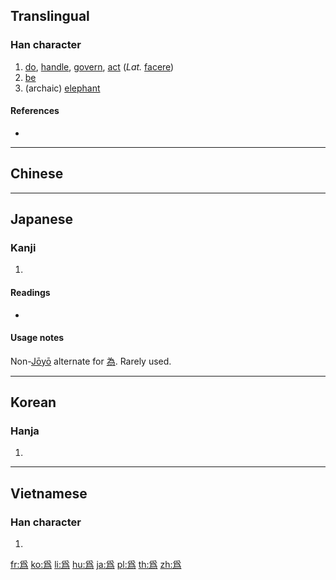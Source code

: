 {{also|為}}
==Translingual==
{{stroke order|type=animate}}

===Han character===
{{Han char|rn=87|rad=爪|as=08|sn=12|four=2022.7,2032.7|canj=BHNF}}<!-- : representation of an elephant -->

# [[do]], [[handle]], [[govern]], [[act]] (''Lat.'' [[facere]])
# [[be]]
# (archaic) [[elephant]]

====References====
* {{Han ref|kx=0689.130|dkj=19686|dj=1102.160|hdz=32033.210|uh=7232|ud=29234}}

----

==Chinese==
{{zh-see|為|v}}

----

==Japanese==

===Kanji===
{{ja-kanji|grade=|rs=爪08|style=ky|shin=為}}

# {{defn|lang=ja|sort=爪08}}

====Readings====
* {{ja-readings|on=[[い]] (i)|kun=[[ため]] (tame), [[する]] (suru), [[なす]] (nasu), [[なる]] (naru)}}

====Usage notes====
Non-[[w:Jōyō kanji|Jōyō]] alternate for [[為]]. Rarely used.

----

==Korean==

===Hanja===
{{ko-hanja|hangeul=위|eumhun=|rv=wi|mr=wi|y=wi}}

# {{defn|lang=ko|sort=爪08}}

----

==Vietnamese==

===Han character===
{{vi-hantu|[[vay]], [[vì]], [[vĩ]], [[voi]] [[vơ]], [[vờ]], [[vi]], [[ví]], [[vị]]|rs=爪08}}

# {{defn|lang=vi|sort=爪08}}

[[fr:爲]]
[[ko:爲]]
[[li:爲]]
[[hu:爲]]
[[ja:爲]]
[[pl:爲]]
[[th:爲]]
[[zh:爲]]